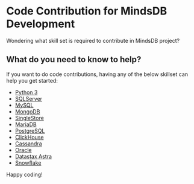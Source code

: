 # Code Contribution for MindsDB Development

Wondering what skill set is required to contribute in MindsDB project?

## What do you need to know to help?

If you want to do code contributions, having any of the below skillset can help
you get started:

- [Python 3](https://www.python.org/)
- [SQLServer](https://learn.microsoft.com/en-us/sql/sql-server/?view=sql-server-ver16)
- [MySQL](https://dev.mysql.com/doc/)
- [MongoDB](https://www.mongodb.com/)
- [SingleStore](https://docs.singlestore.com/)
- [MariaDB](https://mariadb.org/documentation/)
- [PostgreSQL](https://www.postgresql.org/docs/online-resources/)
- [ClickHouse](https://clickhouse.com/docs/en/tutorial)
- [Cassandra](https://cassandra.apache.org/_/resources.html)
- [Oracle](https://www.oracle.com/)
- [Datastax Astra](https://www.datastax.com/)
- [Snowflake](https://docs.snowflake.com/en/)

Happy coding!

